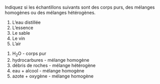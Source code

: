 ::: {.Exercise data-latex=""}

Indiquez si les échantillons suivants sont des corps purs, des mélanges homogènes ou des mélanges hétérogènes.

1. L'eau distillée
2. L'essence
3. Le sable
4. Le vin
5. L'air

:::

::: {.Answer data-latex=""}

1. H~2~O - corps pur
2. hydrocarbures - mélange homogène
3. débris de roches - mélange hétérogène
4. eau + alcool - mélange homogène
5. azote + oxygène - mélange homogène

:::
